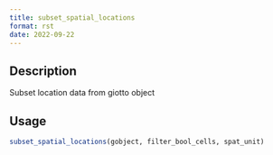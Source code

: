```yaml
--- 
title: subset_spatial_locations 
format: rst 
date: 2022-09-22 
--- 
```


## Description

Subset location data from giotto object


## Usage

```r
subset_spatial_locations(gobject, filter_bool_cells, spat_unit)
```


